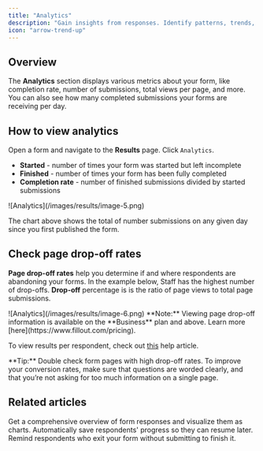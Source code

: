 ```yaml
---
title: "Analytics"
description: "Gain insights from responses. Identify patterns, trends, and areas for improvement like where respondents drop-off."
icon: "arrow-trend-up"
---
```


## Overview

The **Analytics** section displays various metrics about your form, like completion rate, number of submissions, total views per page, and more. You can also see how many completed submissions your forms are receiving per day.

## How to view analytics

Open a form and navigate to the **Results** page. Click `Analytics`.

- **Started** - number of times your form was started but left incomplete
- **Finished** - number of times your form has been fully completed
- **Completion rate** - number of finished submissions divided by started submissions

<Frame>
  ![Analytics](/images/results/image-5.png)
</Frame>

The chart above shows the total of number submissions on any given day since you first published the form.

## Check page drop-off rates

**Page drop-off rates** help you determine if and where respondents are abandoning your forms. In the example below, Staff has the highest number of drop-offs. **Drop-off** percentage is is the ratio of page views to total page submissions.

<Frame>
  ![Analytics](/images/results/image-6.png)
</Frame>

<Note>
  **Note:** Viewing page drop-off information is available on the **Business** plan and above. Learn more [here](https://www.fillout.com/pricing).
</Note>

To view results per respondent, check out [this](/view-responses) help article.

<Tip>
  **Tip:** Double check form pages with high drop-off rates. To improve your conversion rates, make sure that questions are worded clearly, and that you’re not asking for too much information on a single page.
</Tip>

## Related articles

<CardGroup cols={3}>
  <Card title="Summary" icon="list-ul" iconType="regular" color="#FFC738" href="/summary">
    Get a comprehensive overview of form responses and visualize them as charts.
  </Card>
  <Card title="Partial submissions" icon="circle-half-stroke" iconType="regular" color="#FFC738" href="/partial-submissions">
    Automatically save respondents' progress so they can resume later.
  </Card>
  <Card title="Reduce form abandonment" icon="arrow-trend-down" iconType="regular" color="#FFC738" href="/form-abandonment">
    Remind respondents who exit your form without submitting to finish it.
  </Card>
</CardGroup>